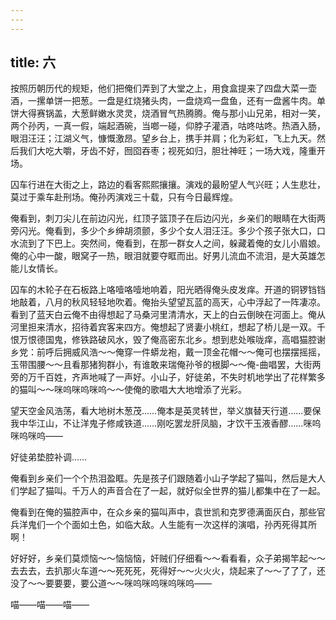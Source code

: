 ```yaml
---
---
---
```

title: 六
---




按照历朝历代的规矩，他们把俺们弄到了大堂之上，用食盒提来了四盘大菜一壶酒，一摞单饼一把葱。一盘是红烧猪头肉，一盘烧鸡一盘鱼，还有一盘酱牛肉。单饼大得赛锅盖，大葱鲜嫩水灵灵，烧酒冒气热腾腾。俺与那小山兄弟，相对一笑，两个孙丙，一真一假，端起酒碗，当啷一碰，仰脖子灌酒，咕咚咕咚。热酒入肠，眼泪汪汪；江湖义气，慷慨激昂。望乡台上，携手并肩；化为彩虹，飞上九天。然后我们大吃大嚼，牙齿不好，囫囵吞枣；视死如归，胆壮神旺；一场大戏，隆重开场。

囚车行进在大街之上，路边的看客熙熙攘攘。演戏的最盼望人气兴旺；人生悲壮，莫过于乘车赴刑场。俺孙丙演戏三十载，只有今日最辉煌。

俺看到，刺刀尖儿在前边闪光，红顶子篮顶子在后边闪光，乡亲们的眼睛在大街两旁闪光。俺看到，多少个乡绅胡须颤，多少个女人泪汪汪。多少个孩子张大口，口水流到了下巴上。突然间，俺看到，在那一群女人之间，躲藏着俺的女儿小眉娘。俺的心中一酸，眼窝子一热，眼泪就要夺眶而出。好男儿流血不流泪，是大英雄怎能儿女情长。

囚车的木轮子在石板路上咯噎咯噎地响着，阳光晒得俺头皮发痒。开道的铜锣铛铛地敲着，八月的秋风轻轻地吹着。俺抬头望望瓦蓝的高天，心中浮起了一阵凄凉。看到了蓝天白云俺不由得想起了马桑河里清清水，天上的白云倒映在河面上。俺从河里担来清水，招待着宾客来四方。俺想起了贤妻小桃红，想起了桥儿是一双。千恨万恨德国鬼，修铁路破风水，毁了俺高密东北乡。想到悲处喉咙痒，高唱猫腔谢乡党：前呼后拥威风浩～～俺穿一件蟒龙袍，戴一顶金花帽～～俺可也摆摆摇摇，玉带围腰～～且看那猪狗群小，有谁敢来瑞俺孙爷的根脚～～俺-曲唱罢，大街两旁的万千百姓，齐声地喊了一声好。小山子，好徒弟，不失时机地学出了花样繁多的猫叫～～咪呜咪呜咪呜～～使俺的歌唱大大地增添了光彩。

望天空金风浩荡，看大地树木葱茂……俺本是英灵转世，举义旗替天行道……要保我中华江山，不让洋鬼子修咸铁道……刚吃罢龙肝凤脑，才饮干玉液香醪……咪呜咪呜咪呜——

好徒弟垫腔补调……

俺看到乡亲们一个个热泪盈眶。先是孩子们跟随着小山子学起了猫叫，然后是大人们学起了猫叫。千万人的声音合在了一起，就好似全世界的猫儿都集中在了一起。

俺看到在俺的猫腔声中，在众乡亲的猫叫声中，袁世凯和克罗德满面灰白，那些官兵洋鬼们一个个面如土色，如临大敌。人生能有一次这样的演唱，孙丙死得其所啊！

好好好，乡亲们莫烦恼～～恼恼恼，奸贼们仔细看～～看看看，众子弟揭竿起～～去去去，去扒那火车道～～死死死，死得好～～火火火，烧起来了～～了了了，还没了～～要要要，要公道～～咪呜咪呜咪呜咪呜——

喵——喵——喵——